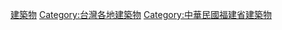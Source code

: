 {{Commons_category}}

[[Category:中華民國連江縣|建築物]]
[[Category:台灣各地建築物|Category:台灣各地建築物]]
[[Category:中華民國福建省建築物|Category:中華民國福建省建築物]]